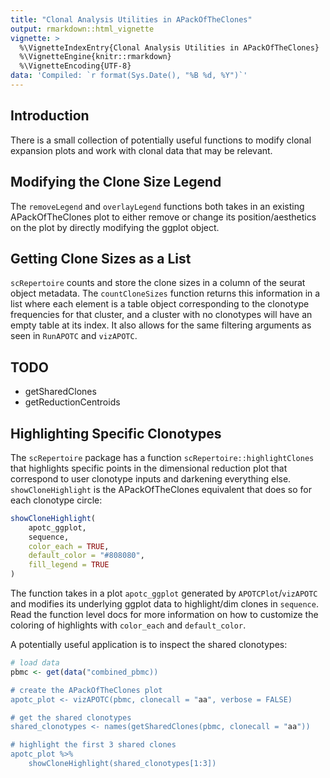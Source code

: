 ```yaml
---
title: "Clonal Analysis Utilities in APackOfTheClones"
output: rmarkdown::html_vignette
vignette: >
  %\VignetteIndexEntry{Clonal Analysis Utilities in APackOfTheClones}
  %\VignetteEngine{knitr::rmarkdown}
  %\VignetteEncoding{UTF-8}
data: 'Compiled: `r format(Sys.Date(), "%B %d, %Y")`'
---
```


## Introduction

There is a small collection of potentially useful functions to modify clonal expansion plots and work with clonal data that may be relevant.

## Modifying the Clone Size Legend

The `removeLegend` and `overlayLegend` functions both takes in an existing APackOfTheClones plot to either remove or change its position/aesthetics on the plot by directly modifying the ggplot object.

## Getting Clone Sizes as a List

`scRepertoire` counts and store the clone sizes in a column of the seurat object metadata. The `countCloneSizes` function returns this information in a list where each element is a table object corresponding to the clonotype frequencies for that cluster, and a cluster with no clonotypes will have an empty table at its index. It also allows for the same filtering arguments as seen in `RunAPOTC` and `vizAPOTC`.

## TODO

- getSharedClones
- getReductionCentroids

## Highlighting Specific Clonotypes

The `scRepertoire` package has a function `scRepertoire::highlightClones` that highlights specific points in the dimensional reduction plot that correspond to user clonotype inputs and darkening everything else. `showCloneHighlight` is the APackOfTheClones equivalent that does so for each clonotype circle:

```R
showCloneHighlight(
    apotc_ggplot,
    sequence,
    color_each = TRUE,
    default_color = "#808080",
    fill_legend = TRUE
)
```

The function takes in a plot `apotc_ggplot` generated by `APOTCPlot`/`vizAPOTC` and modifies its underlying ggplot data to highlight/dim clones in `sequence`. Read the function level docs for more information on how to customize the coloring of highlights with `color_each` and `default_color`.

A potentially useful application is to inspect the shared clonotypes:

```r
# load data
pbmc <- get(data("combined_pbmc))

# create the APackOfTheClones plot
apotc_plot <- vizAPOTC(pbmc, clonecall = "aa", verbose = FALSE)

# get the shared clonotypes
shared_clonotypes <- names(getSharedClones(pbmc, clonecall = "aa"))

# highlight the first 3 shared clones
apotc_plot %>%
    showCloneHighlight(shared_clonotypes[1:3])
```
